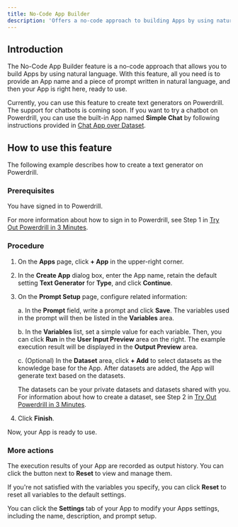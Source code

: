 ```yaml
---
title: No-Code App Builder
description: 'Offers a no-code approach to building Apps by using natural language'
---
```


## Introduction

The No-Code App Builder feature is a no-code approach that allows you to build Apps by using natural language. With this feature, all you need is to provide an App name and a piece of prompt written in natural language, and then your App is right here, ready to use. 

Currently, you can use this feature to create text generators on Powerdrill. The support for chatbots is coming soon. If you want to try a chatbot on Powerdrill, you can use the built-in App named **Simple Chat** by following instructions provided in [Chat App over Dataset](/features/chat-app).

## How to use this feature

The following example describes how to create a text generator on Powerdrill.

### Prerequisites

You have signed in to Powerdrill. 

For more information about how to sign in to Powerdrill, see Step 1 in [Try Out Powerdrill in 3 Minutes](/quick-start#step-1-sign-in-to-powerdrill).

### Procedure

1. On the **Apps** page, click **+ App** in the upper-right corner.
2. In the **Create App** dialog box, enter the App name, retain the default setting **Text Generator** for **Type**, and click **Continue**.
3. On the **Prompt Setup** page, configure related information:

    a. In the **Prompt** field, write a prompt and click **Save**. The variables used in the prompt will then be listed in the **Variables** area.

    b. In the **Variables** list, set a simple value for each variable. Then, you can click **Run** in the **User Input Preview** area on the right. The example execution result will be displayed in the **Output Preview** area.
    
    c. (Optional) In the **Dataset** area, click **+ Add** to select datasets as the knowledge base for the App. After datasets are added, the App will generate text based on the datasets.
    
    The datasets can be your private datasets and datasets shared with you. For information about how to create a dataset, see Step 2 in [Try Out Powerdrill in 3 Minutes](/quick-start#step-2-import-your-data).
    
4. Click **Finish**. 

Now, your App is ready to use.

### More actions

The execution results of your App are recorded as output history. You can click the button next to **Reset** to view and manage them.

If you're not satisfied with the variables you specify, you can click **Reset** to reset all variables to the default settings.

You can click the **Settings** tab of your App to modify your Apps settings, including the name, description, and prompt setup.

